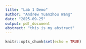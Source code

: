 ```yaml
---
title: "Lab 1 Demo"
author: "Andrew Yuanzhou Wang"
date: "2025-09-25"
output: pdf_document
abstract: "this is my abstract"
---
```


```r
knitr::opts_chunk$set(echo = TRUE)
```

```r

```

